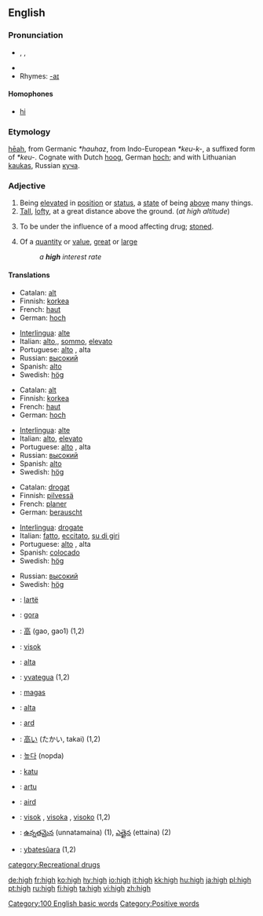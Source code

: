 ==English==
{{rank|herself|year|dear|296|high|above|received|read}}
===Pronunciation===
* {{AHD|hī}}, {{IPA|/haɪ/}}, {{SAMPA|/haI/}}
*{{audio|en-us-high.ogg|Audio (US)}}
* Rhymes: [[Rhymes:English:-aɪ|-aɪ]]

====Homophones====
*[[hi]]

===Etymology===
{{ang}} [[heah|hēah]], from Germanic ''*hauhaz'', from Indo-European ''*keu-k-'', a suffixed form of ''*keu-''.  Cognate with Dutch [[hoog]], German [[hoch]]; and with Lithuanian [[kaukas]], Russian [[куча]].

===Adjective===
{{en-adj|higher|highest}}

# Being [[elevated]] in [[position]] or [[status]], a [[state]] of being [[above]] many things.
# [[Tall]], [[lofty]], at a great distance above the ground.  (''at high altitude'')
# {{slang}} To be under the influence of a mood affecting drug; [[stoned]].<!--wikisaurus?-->
# Of a [[quantity]] or [[value]], [[great]] or [[large]]
#:''a '''high''' interest rate''

====Translations====
{{top|elevated}}
*Catalan: [[alt]]
*Finnish: [[korkea]] 
*French: [[haut]]
*German: [[hoch]] 
{{mid}}
*[[Interlingua]]: [[alte]]
*Italian: [[alto]],, [[sommo]], [[elevato]]
*Portuguese: [[alto]] {{m}}, alta {{f}}
*Russian: [[высокий]] {{m}}
*Spanish: [[alto]]
*Swedish: [[hög]]
{{bottom}}

{{top|tall, lofty}}
*Catalan: [[alt]]
*Finnish: [[korkea]] 
*French: [[haut]]
*German: [[hoch]] 
{{mid}}
*[[Interlingua]]: [[alte]]
*Italian: [[alto]], [[elevato]]
*Portuguese: [[alto]] {{m}}, alta {{f}}
*Russian: [[высокий]] {{m}}
*Spanish: [[alto]]
*Swedish: [[hög]]
{{bottom}}

{{top|stoned}}
*Catalan: [[drogat]]
*Finnish: [[pilvessä]] 
*French: [[planer]] 
*German: [[berauscht]]
{{mid}}
*[[Interlingua]]: [[drogate]]
*Italian: [[fatto]], [[eccitato]], [[su di giri]]
*Portuguese: [[alto]] {{m}}, alta {{f}}
*Spanish: [[colocado]]
*Swedish: [[hög]] 
{{bottom}}

{{top|great or large quantity}}
{{mid}}
*Russian: [[высокий]] {{m}}
*Swedish: [[hög]]
{{bottom}}

{{checktrans}}
{{top}}
*{{ttbc|Albanian}}: [[lartë]]
*{{ttbc|Basque}}: [[gora]]
*{{ttbc|Chinese}}: [[高]] (gao, gao1) (1,2)
*{{ttbc|Croatian}}: [[visok]]
*{{ttbc|Esperanto}}: [[alta]]
*{{ttbc|Guaraní}}: [[yvategua]] (1,2)
*{{ttbc|Hungarian}}: [[magas]]
*{{ttbc|Ido}}: [[alta]]
*{{ttbc|Irish}}: [[ard]]
*{{ttbc|Japanese}}: [[高い]] (たかい, takai) (1,2)
{{mid}}
*{{ttbc|Korean}}: [[높다]] (nopda) 
*{{ttbc|Pitjantjatjara}}: [[katu]]
*{{ttbc|Sardinian}}: [[artu]]
*{{ttbc|Scottish Gaelic}}: [[aird]]
*{{ttbc|Slovene}}: [[visok]] {{m}}, [[visoka]] {{f}}, [[visoko]] {{n}} (1,2)
*{{ttbc|Telugu}}: [[ఉన్నతమైన]] (unnatamaina) (1), [[ఎత్తైన]] (ettaina) (2)
*{{ttbc|Tupinambá}}: [[ybatesûara]] (1,2)
{{bottom}}

[[category:Recreational drugs]]
[[Category:100 English basic words]]
[[Category:Positive words]]

[[de:high]]
[[fr:high]]
[[ko:high]]
[[hy:high]]
[[io:high]]
[[it:high]]
[[kk:high]]
[[hu:high]]
[[ja:high]]
[[pl:high]]
[[pt:high]]
[[ru:high]]
[[fi:high]]
[[ta:high]]
[[vi:high]]
[[zh:high]]